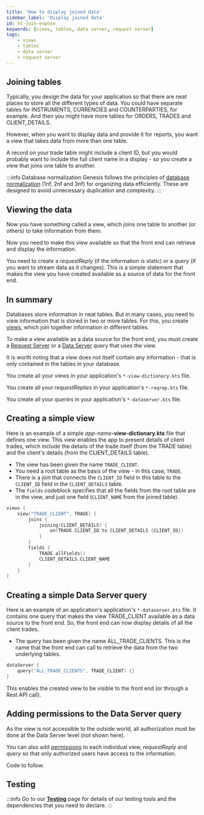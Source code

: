 ```yaml
---
title: 'How to display joined data'
sidebar_label: 'Display joined data'
id: ht-join-expose
keywords: [views, tables, data server, request server]
tags:
    - views
    - tables
    - data server
    - request server
---
```






## Joining tables
Typically, you design the data for your application so that there are neat places to store all the different types of data. You could have separate tables for INSTRUMENTS, CURRENCIES and COUNTERPARTIES, for example. And then you might have more tables for ORDERS, TRADES and CLIENT_DETAILS.

However, when you want to display data and provide it for reports, you want a view that takes data from more than one table.

A record on your trade table might include a client ID, but you would probably want to include the full client name in a display - so you create a *view* that joins one table to another.

:::info Database normalization
Genesis follows the principles of [database normalization](https://www.freecodecamp.org/news/database-normalization-1nf-2nf-3nf-table-examples/) (1nf, 2nf and 3nf) for organizing data efficiently. These are designed to avoid unnecessary duplication and complexity. 
:::

## Viewing the data
Now you have something called a view, which joins one table to another (or others) to take information from them.

Now you need to make this view available so that the front end can retrieve and display the information. 

You need to create a *requestReply* (if the information is static) or a *query* (if you want to stream data as it changes). This is a simple statement that makes the view you have created available as a source of data for the front end.

## In summary
Databases store information in neat tables. But in many cases, you need to view information that is stored in two or more tables. For this, you create [views](/develop/server-capabilities/data-model/#views), which join together information in different tables.

To make a view available as a data source for the front end, you must create a [Request Server](/develop/server-capabilities/snapshot-queries-request-server/) or a [Data Server](/develop/server-capabilities/real-time-queries-data-server/) query that uses the view.

It is worth noting that a view does not itself contain any information - that is only contained in the tables in your database.

You create all your views in your application's `*-view-dictionary.kts` file.

You create all your _requestReplies_ in your application's `*-reqrep.kts` file.

You create all your _queries_ in your application's `*-dataserver.kts` file.

## Creating a simple view
Here is an example of a simple  _app-name_**-view-dictionary.kts** file that defines one view. This view enables the app to present details of client trades, which include the details of the trade itself (from the TRADE table) and the client's details (from the CLIENT_DETAILS table).

- The view has been given the name `TRADE_CLIENT`. 
- You need a root table as the basis of the view - in this case, `TRADE`.
- There is a join that connects the `CLIENT_ID` field in this table to the `CLIENT_ID` field in the `CLIENT_DETAILS` table.
- The `fields` codeblock specifies that all the fields from the root table are in the view, and just one field (`CLIENT_NAME` from the joined table).

```kotlin
views {
    view("TRADE_CLIENT", TRADE) {
        joins {
            joining(CLIENT_DETAILS) {
                on(TRADE.CLIENT_ID to CLIENT_DETAILS {CLIENT_ID})
            }
        }
        fields {
            TRADE.allFields()
            CLIENT_DETAILS.CLIENT_NAME
        }
    }
}
```

## Creating a simple Data Server query

Here is an example of an application's application's `*-dataserver.kts` file. It contains one query that makes the view TRADE_CLIENT available as a data source to the front end. So, the front end can now display details of all the client trades.

- The query has been given the name ALL_TRADE_CLIENTS. This is the name that the front end can call to retrieve the data from the two underlying tables.

```kotlin
dataServer {
    query("ALL_TRADE_CLIENTS", TRADE_CLIENT) {}
}
```

This enables the created view to be visible to the front end (or through a Rest API call).

## Adding permissions to the Data Server query

As the view is not accessible to the outside world, all authorization must be done at the Data Server level (not shown here).

You can also add [permissions](/how-to/ht-auth/) to each individual view, _requestReply_ and _query_ so that only authorized users have access to the information.

Code to follow.

## Testing

:::info
Go to our [**Testing**](/how-to/ht-prepare-test/) page for details of our testing tools and the dependencies that you need to declare.
:::
